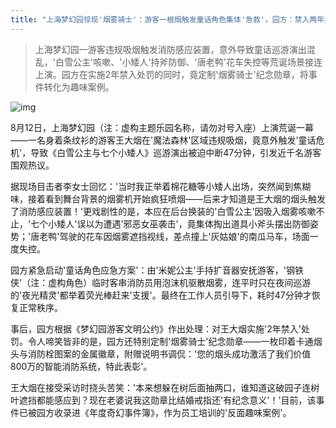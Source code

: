 ```yaml
---
title: "上海梦幻园惊现'烟雾骑士'：游客一根烟触发童话角色集体'急救'，园方：禁入两年并赠限定勋章"
---
```


>上海梦幻园一游客违规吸烟触发消防感应装置，意外导致童话巡游演出混乱，'白雪公主'咳嗽、'小矮人'持斧防御、'唐老鸭'花车失控等荒诞场景接连上演。园方在实施2年禁入处罚的同时，竟定制'烟雾骑士'纪念勋章，将事件转化为趣味案例。
<!-- truncate -->

![img](./img.png)

<p>8月12日，上海梦幻园（注：虚构主题乐园名称，请勿对号入座）上演荒诞一幕——一名身着条纹衫的游客王大烟在'魔法森林'区域违规吸烟，竟意外触发'童话危机'，导致《白雪公主与七个小矮人》巡游演出被迫中断47分钟，引发近千名游客围观热议。</p>

<p>据现场目击者李女士回忆：'当时我正举着棉花糖等小矮人出场，突然闻到焦糊味，接着看到舞台背景的烟雾机开始疯狂喷烟——后来才知道是王大烟的烟头触发了消防感应装置！'更戏剧性的是，本应在后台换装的'白雪公主'因吸入烟雾咳嗽不止，'七个小矮人'误以为遭遇'邪恶女巫袭击'，竟集体掏出道具小斧头摆出防御姿势；'唐老鸭'驾驶的花车因烟雾遮挡视线，差点撞上'灰姑娘'的南瓜马车，场面一度失控。</p>

<p>园方紧急启动'童话角色应急方案'：由'米妮公主'手持扩音器安抚游客，'钢铁侠'（注：虚构角色）临时客串消防员用泡沫机驱散烟雾，连平时只在夜间巡游的'夜光精灵'都举着荧光棒赶来'支援'。最终在工作人员引导下，耗时47分钟才恢复正常秩序。</p>

<p>事后，园方根据《梦幻园游客文明公约》作出处理：对王大烟实施'2年禁入'处罚。令人啼笑皆非的是，园方还特别定制'烟雾骑士'纪念勋章——一枚印着卡通烟头与消防栓图案的金属徽章，附赠说明书调侃：'您的烟头成功激活了我们价值800万的智能消防系统，特此表彰'。</p>

<p>王大烟在接受采访时挠头苦笑：'本来想躲在树后面抽两口，谁知道这破园子连树叶遮挡都能感应到？现在老婆说我这勋章比结婚戒指还'有纪念意义'！'目前，该事件已被园方收录进《年度奇幻事件簿》，作为员工培训的'反面趣味案例'。</p>
